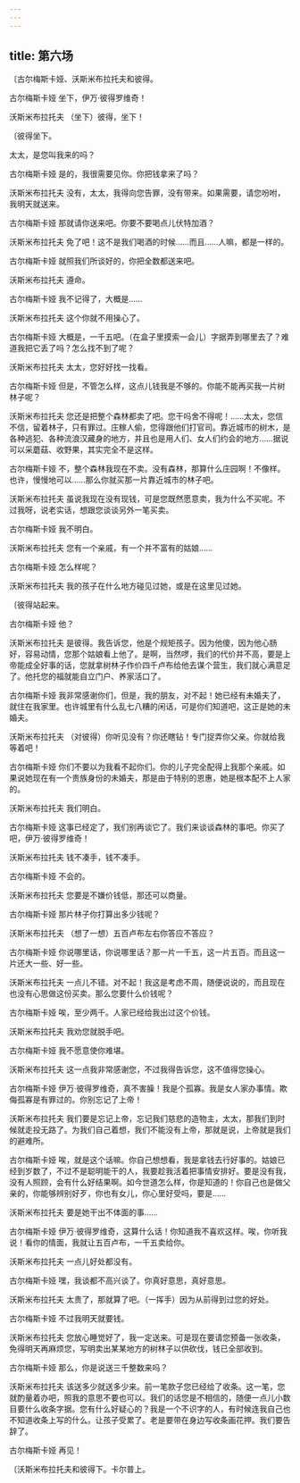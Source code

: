```yaml
---
---
---
```

title: 第六场
---




〔古尔梅斯卡娅、沃斯米布拉托夫和彼得。





古尔梅斯卡娅 坐下，伊万·彼得罗维奇！

沃斯米布拉托夫 （坐下）彼得，坐下！

〔彼得坐下。

太太，是您叫我来的吗？

古尔梅斯卡娅 是的，我很需要见你。你把钱拿来了吗？

沃斯米布拉托夫 没有，太太，我得向您告罪，没有带来。如果需要，请您吩咐，我明天就送来。

古尔梅斯卡娅 那就请你送来吧。你要不要喝点儿伏特加酒？

沃斯米布拉托夫 免了吧！这不是我们喝酒的时候……而且……人嘛，都是一样的。

古尔梅斯卡娅 就照我们所谈好的，你把全数都送来吧。

沃斯米布拉托夫 遵命。

古尔梅斯卡娅 我不记得了，大概是……

沃斯米布拉托夫 这个你就不用操心了。

古尔梅斯卡娅 大概是，一千五吧。（在盒子里摸索一会儿）字据弄到哪里去了？难道我把它丢了吗？怎么找不到了呢？

沃斯米布拉托夫 太太，您好好找一找看。

古尔梅斯卡娅 但是，不管怎么样，这点儿钱我是不够的。你能不能再买我一片树林子呢？

沃斯米布拉托夫 您还是把整个森林都卖了吧。您干吗舍不得呢！……太太，您信不信，留着林子，只有罪过。庄稼人偷，您得跟他们打官司。靠近城市的树木，是各种逃犯、各种流浪汉藏身的地方，并且也是用人们、女人们约会的地方……据说可以采蘑菇、收野果，其实完全不是这样。

古尔梅斯卡娅 不，整个森林我现在不卖。没有森林，那算什么庄园啊！不像样。也许，慢慢地可以……那么你就买那一片靠近城市的林子吧。

沃斯米布拉托夫 虽说我现在没有现钱，可是您既然愿意卖，我为什么不买呢。不过我呀，说老实话，想跟您谈谈另外一笔买卖。

古尔梅斯卡娅 我不明白。

沃斯米布拉托夫 您有一个亲戚，有一个并不富有的姑娘……

古尔梅斯卡娅 怎么样呢？

沃斯米布拉托夫 我的孩子在什么地方碰见过她，或是在这里见过她。

〔彼得站起来。

古尔梅斯卡娅 他？

沃斯米布拉托夫 是彼得。我告诉您，他是个规矩孩子。因为他傻，因为他心肠好，容易动情，您那个姑娘看上他了。是啊，当然啰，我们的代价并不高，要是上帝能成全好事的话，您就拿树林子作价四千卢布给他去谋个营生，我们就心满意足了。他托您的福就能自立门户、养家活口了。

古尔梅斯卡娅 我非常感谢你们，但是，我的朋友，对不起！她已经有未婚夫了，就住在我家里。也许城里有什么乱七八糟的闲话，可是你们知道吧，这正是她的未婚夫。

沃斯米布拉托夫 （对彼得）你听见没有？你还瞎钻！专门捉弄你父亲。你就给我等着吧！

古尔梅斯卡娅 你们不要以为我看不起你们。你的儿子完全配得上我那个亲戚。如果说她现在有一个贵族身份的未婚夫，那是由于特别的恩惠，她是根本配不上人家的。

沃斯米布拉托夫 我们明白。

古尔梅斯卡娅 这事已经定了，我们别再谈它了。我们来谈谈森林的事吧。你买了吧，伊万·彼得罗维奇！

沃斯米布拉托夫 钱不凑手，钱不凑手。

古尔梅斯卡娅 不会的。

沃斯米布拉托夫 您要是不嫌价钱低，那还可以商量。

古尔梅斯卡娅 那片林子你打算出多少钱呢？

沃斯米布拉托夫 （想了一想）五百卢布左右你答应不答应？

古尔梅斯卡娅 你说哪里话，你说哪里话？那一片一千五，这一片五百。而且这一片还大一些、好一些。

沃斯米布拉托夫 一点儿不错。对不起！我这是考虑不周，随便说说的，而且现在也没有心思做这份买卖。那么您要什么价钱呢？

古尔梅斯卡娅 唉，至少两千。人家已经给我出过这个价钱。

沃斯米布拉托夫 我劝您就脱手吧。

古尔梅斯卡娅 我不愿意使你难堪。

沃斯米布拉托夫 这一点我非常感谢您，不过我得告诉您，这不值得您操心。

古尔梅斯卡娅 伊万·彼得罗维奇，真不害臊！我是个孤寡。我是女人家办事情。欺侮孤寡是有罪过的。你别忘记了上帝！

沃斯米布拉托夫 我们要是忘记上帝，忘记我们慈悲的造物主，太太，那我们到时候就走投无路了。为我们自己着想，我们不能没有上帝，那就是说，上帝就是我们的避难所。

古尔梅斯卡娅 唉，就是这个话嘛。你自己想想看，我是拿钱去行好事的。姑娘已经到岁数了，不过不是聪明能干的人，我要趁我活着把事情安排好。要是没有我，没有人照顾，会有什么好结果啊。如今世道怎么样，你是知道的！你自己也是做父亲的，你能够辨别好歹，你也有女儿，你心里好受吗，要是……

沃斯米布拉托夫 要是她干出不体面的事……

古尔梅斯卡娅 伊万·彼得罗维奇，这算什么话！你知道我不喜欢这样。唉，你听我说！看你的情面，我就让五百卢布，一千五卖给你。

沃斯米布拉托夫 一点儿好处都没有。

古尔梅斯卡娅 嘿，我谈都不高兴谈了。你真好意思，真好意思。

沃斯米布拉托夫 太贵了，那就算了吧。（一挥手）因为从前得到过您的好处。

古尔梅斯卡娅 不过我明天就要钱。

沃斯米布拉托夫 您放心睡觉好了，我一定送来。可是现在要请您预备一张收条，免得明天再麻烦您，写明卖出某某地方的树林子以供砍伐，钱已全部收到。

古尔梅斯卡娅 那么，你是说送三千整数来吗？

沃斯米布拉托夫 该送多少就送多少来。前一笔款子您已经给了收条。这一笔，您就酌量着办吧，照我的意思不要也可以。我们的话您是不相信的，随便一点儿小数目要什么收条字据。您有什么好疑心的？我是一个不识字的人，有时候连我自己也不知道收条上写的什么。让孩子受累了。老是要带在身边写收条画花押。我们要告辞了。

古尔梅斯卡娅 再见！

〔沃斯米布拉托夫和彼得下。卡尔普上。